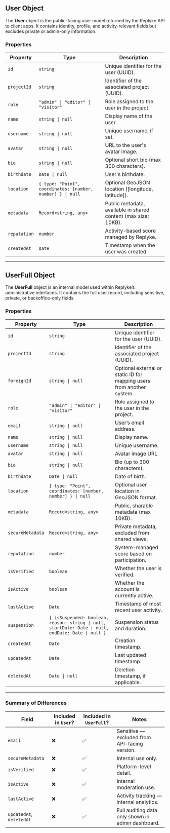 ## User Object

The **User** object is the public-facing user model returned by the Replyke API to client apps. It contains identity, profile, and activity-relevant fields but excludes private or admin-only information.

### Properties

| **Property** | **Type**                                                   | **Description**                                                |
| ------------ | ---------------------------------------------------------- | -------------------------------------------------------------- |
| `id`         | `string`                                                   | Unique identifier for the user (UUID).                         |
| `projectId`  | `string`                                                   | Identifier of the associated project (UUID).                   |
| `role`       | `"admin" \| "editor" \| "visitor"`                         | Role assigned to the user in the project.                      |
| `name`       | `string \| null`                                           | Display name of the user.                                      |
| `username`   | `string \| null`                                           | Unique username, if set.                                       |
| `avatar`     | `string \| null`                                           | URL to the user's avatar image.                                |
| `bio`        | `string \| null`                                           | Optional short bio (max 300 characters).                       |
| `birthdate`  | `Date \| null`                                             | User's birthdate.                                              |
| `location`   | `{ type: "Point", coordinates: [number, number] } \| null` | Optional GeoJSON location (\[longitude, latitude]).            |
| `metadata`   | `Record<string, any>`                                      | Public metadata, available in shared content (max size: 10KB). |
| `reputation` | `number`                                                   | Activity-based score managed by Replyke.                       |
| `createdAt`  | `Date`                                                     | Timestamp when the user was created.                           |

---

## UserFull Object

The **UserFull** object is an internal model used within Replyke’s administrative interfaces. It contains the full user record, including sensitive, private, or backoffice-only fields.

### Properties

| **Property**     | **Type**                                                                                           | **Description**                                                       |
| ---------------- | -------------------------------------------------------------------------------------------------- | --------------------------------------------------------------------- |
| `id`             | `string`                                                                                           | Unique identifier for the user (UUID).                                |
| `projectId`      | `string`                                                                                           | Identifier of the associated project (UUID).                          |
| `foreignId`      | `string \| null`                                                                                   | Optional external or static ID for mapping users from another system. |
| `role`           | `"admin" \| "editor" \| "visitor"`                                                                 | Role assigned to the user in the project.                             |
| `email`          | `string \| null`                                                                                   | User’s email address.                                                 |
| `name`           | `string \| null`                                                                                   | Display name.                                                         |
| `username`       | `string \| null`                                                                                   | Unique username.                                                      |
| `avatar`         | `string \| null`                                                                                   | Avatar image URL.                                                     |
| `bio`            | `string \| null`                                                                                   | Bio (up to 300 characters).                                           |
| `birthdate`      | `Date \| null`                                                                                     | Date of birth.                                                        |
| `location`       | `{ type: "Point", coordinates: [number, number] } \| null`                                         | Optional user location in GeoJSON format.                             |
| `metadata`       | `Record<string, any>`                                                                              | Public, sharable metadata (max 10KB).                                 |
| `secureMetadata` | `Record<string, any>`                                                                              | Private metadata, excluded from shared views.                         |
| `reputation`     | `number`                                                                                           | System-managed score based on participation.                          |
| `isVerified`     | `boolean`                                                                                          | Whether the user is verified.                                         |
| `isActive`       | `boolean`                                                                                          | Whether the account is currently active.                              |
| `lastActive`     | `Date`                                                                                             | Timestamp of most recent user activity.                               |
| `suspension`     | `{ isSuspended: boolean, reason: string \| null, startDate: Date \| null, endDate: Date \| null }` | Suspension status and duration.                                       |
| `createdAt`      | `Date`                                                                                             | Creation timestamp.                                                   |
| `updatedAt`      | `Date`                                                                                             | Last updated timestamp.                                               |
| `deletedAt`      | `Date \| null`                                                                                     | Deletion timestamp, if applicable.                                    |

---

### Summary of Differences

| **Field**                | **Included in `User`?** | **Included in `UserFull`?** | **Notes**                                         |
| ------------------------ | ----------------------- | --------------------------- | ------------------------------------------------- |
| `email`                  | ❌                       | ✅                           | Sensitive — excluded from API-facing version.     |
| `secureMetadata`         | ❌                       | ✅                           | Internal use only.                                |
| `isVerified`             | ❌                       | ✅                           | Platform-level detail.                            |
| `isActive`               | ❌                       | ✅                           | Internal moderation use.                          |
| `lastActive`             | ❌                       | ✅                           | Activity tracking — internal analytics.           |
| `updatedAt`, `deletedAt` | ❌                       | ✅                           | Full auditing data only shown in admin dashboard. |